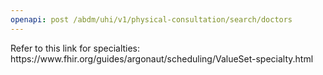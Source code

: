 ```yaml
---
openapi: post /abdm/uhi/v1/physical-consultation/search/doctors
---
```


<note>
    Refer to this link for specialties:
    https://www.fhir.org/guides/argonaut/scheduling/ValueSet-specialty.html
</note>

